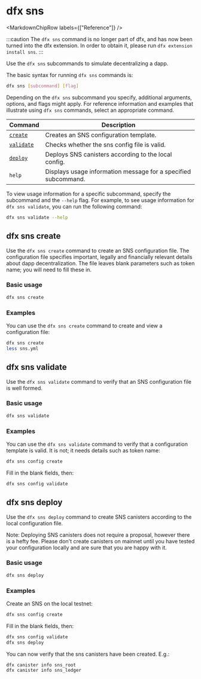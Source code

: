 
# dfx sns

<MarkdownChipRow labels={["Reference"]} />

:::caution
The `dfx sns` command is no longer part of dfx, and has now been turned into the dfx extension. In order to obtain it, please run `dfx extension install sns`.
:::

Use the `dfx sns` subcommands to simulate decentralizing a dapp.

The basic syntax for running `dfx sns` commands is:

``` bash
dfx sns [subcommand] [flag]
```

Depending on the `dfx sns` subcommand you specify, additional arguments, options, and flags might apply. For reference information and examples that illustrate using `dfx sns` commands, select an appropriate command.

| Command                             | Description                                                                   |
|-------------------------------------|-------------------------------------------------------------------------------|
| [`create`](#_dfx_sns_create)        | Creates an SNS configuration template.                                        |
| [`validate`](#_dfx_sns_validate)    | Checks whether the sns config file is valid.                                  |
| [`deploy`](#_dfx_sns_deploy)        | Deploys SNS canisters according to the local config.                          |
| `help`                              | Displays usage information message for a specified subcommand.                |

To view usage information for a specific subcommand, specify the subcommand and the `--help` flag. For example, to see usage information for `dfx sns validate`, you can run the following command:

``` bash
dfx sns validate --help
```


## dfx sns create

Use the `dfx sns create` command to create an SNS configuration file. The configuration file specifies important, legally and financially relevant details about dapp decentralization.  The file leaves blank parameters such as token name; you will need to fill these in.

### Basic usage

``` bash
dfx sns create
```

### Examples

You can use the `dfx sns create` command to create and view a configuration file:

``` bash
dfx sns create
less sns.yml
```

## dfx sns validate

Use the `dfx sns validate` command to verify that an SNS configuration file is well formed.

### Basic usage

``` bash
dfx sns validate
```

### Examples

You can use the `dfx sns validate` command to verify that a configuration template is valid.  It is not; it needs details such as token name:

``` bash
dfx sns config create
```
Fill in the blank fields, then:
``` bash
dfx sns config validate
```

## dfx sns deploy

Use the `dfx sns deploy` command to create SNS canisters according to the local configuration file.

Note:  Deploying SNS canisters does not require a proposal, however there is a hefty fee.  Please don't create canisters on mainnet until you have tested your configuration locally and are sure that you are happy with it.

### Basic usage

``` bash
dfx sns deploy
```

### Examples

Create an SNS on the local testnet:
``` bash
dfx sns config create
```
Fill in the blank fields, then:
``` bash
dfx sns config validate
dfx sns deploy
```
You can now verify that the sns canisters have been created.  E.g.:
```
dfx canister info sns_root
dfx canister info sns_ledger
```

